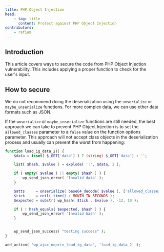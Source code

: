 ```yaml
---
title: PHP Object Injection
head:
    - tag: title
      content: Protect against PHP Object Injection
contributors:
    - rafiem
---
```




## Introduction

This article covers ways to secure the code from PHP Object Injection vulnerability. This includes applying a proper function to check for the user's input.


<LinkCard
  title="Learn more about PHP Object Injection"
  href="/academy/wordpress/vulnerabilities/php-object-injection/"
/>

## How to secure

We do not recommend doing the deserialization using the `unserialize` or `maybe_unserialize` functions. For more complex data, we can use other data formats such as JSON. 

If the `unserialize` or `maybe_unserialize` functions are still needed, the best approach we can take to prevent PHP Object Injection is to set the `allowed_classes` parameter to a `false` value on the function options parameter. This approach will not accept class objects in the deserialization process and usually can prevent the worst from happening:

```php
function load_ig_data_2() {
	$data = isset( $_GET['data'] ) ? (string) $_GET['data'] : '';

	list( $hash, $value ) = explode( ':', $data, 2 );

	if ( empty( $value ) || empty( $hash ) ) {
		wp_send_json_error( 'Invalid data' );
	}

	$atts     = unserialize( base64_decode( $value ), ['allowed_classes' => false] );
	$tick     = ceil( time() / MONTH_IN_SECONDS );
	$expected = substr( wp_hash( $tick . $value ), -12, 10 );

	if ( ! hash_equals( $expected, $hash ) ) {
		wp_send_json_error( 'Invalid hash' );
	}


	wp_send_json_success( "testing success" );
}

add_action( 'wp_ajax_nopriv_load_ig_data', 'load_ig_data_2' );
```
